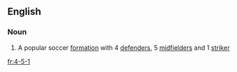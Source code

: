 ==English==

===Noun===
{{en-noun|-}}

# {{context|football}} A popular soccer [[formation]] with 4 [[defender]]s, 5 [[midfielder]]s and 1 [[striker]]

[[fr:4-5-1]]